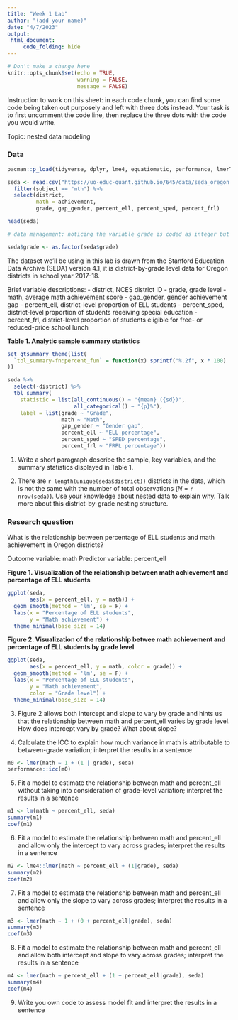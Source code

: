 ```yaml
---
title: "Week 1 Lab"
author: "(add your name)"
date: "4/7/2023"
output: 
 html_document:
     code_folding: hide
---
```


```r
# Don't make a change here
knitr::opts_chunk$set(echo = TRUE,
                      warning = FALSE,
                      message = FALSE)
```

Instruction to work on this sheet: in each code chunk, you can find some code being taken out purposely and left with three dots instead. Your task is to first uncomment the code line, then replace the three dots with the code you would write.

Topic: nested data modeling

### Data 

```r
pacman::p_load(tidyverse, dplyr, lme4, equatiomatic, performance, lmerTest, gtsummary, modelsummary)
```


```r
seda <- read.csv("https://uo-educ-quant.github.io/645/data/seda_oregon.csv") %>%
  filter(subject == "mth") %>% 
  select(district, 
         math = achievement, 
         grade, gap_gender, percent_ell, percent_sped, percent_frl)

head(seda)

# data management: noticing the variable grade is coded as integer but should be changed to factor

seda$grade <- as.factor(seda$grade)
```

The dataset we'll be using in this lab is drawn from the Stanford Education Data Archive (SEDA) version 4.1, it is district-by-grade level data for Oregon districts in school year 2017-18.

Brief variable descriptions:
 - district, NCES district ID
 - grade, grade level
 - math, average math achievement score
 - gap_gender, gender achievement gap
 - percent_ell, district-level proportion of ELL students
 - percent_sped, district-level proportion of students receiving special education
 - percent_frl, district-level proportion of students eligible for free- or reduced-price school lunch

**Table 1. Analytic sample summary statistics**

```r
set_gtsummary_theme(list(
  `tbl_summary-fn:percent_fun` = function(x) sprintf("%.2f", x * 100)
))

seda %>%
  select(-district) %>% 
  tbl_summary(
    statistic = list(all_continuous() ~ "{mean} ({sd})",
                     all_categorical() ~ "{p}%"),
    label = list(grade ~ "Grade",
                 math ~ "Math",
                 gap_gender ~ "Gender gap",
                 percent_ell ~ "ELL percentage",
                 percent_sped ~ "SPED percentage",
                 percent_frl ~ "FRPL percentage"))

```

1. Write a short paragraph describe the sample, key variables, and the summary statistics displayed in Table 1.

2. There are `r length(unique(seda$district))` districts in the data, which is not the same with the number of total observations (*N* = `r nrow(seda)`). Use your knowledge about nested data to explain why. Talk more about this district-by-grade nesting structure.

### Research question 

What is the relationship between percentage of ELL students and math achievement in Oregon districts?

Outcome variable: math
Predictor variable: percent_ell

**Figure 1. Visualization of the relationship between math achievement and percentage of ELL students**

```r
ggplot(seda,
       aes(x = percent_ell, y = math)) +
  geom_smooth(method = 'lm', se = F) +
  labs(x = "Percentage of ELL students",
       y = "Math achievement") +
  theme_minimal(base_size = 14) 
```

**Figure 2. Visualization of the relationship betwee math achievement and percentage of ELL students by grade level**

```r
ggplot(seda,
       aes(x = percent_ell, y = math, color = grade)) +
  geom_smooth(method = 'lm', se = F) +
  labs(x = "Percentage of ELL students",
       y = "Math achievement",
       color = "Grade level") +
  theme_minimal(base_size = 14) 
```

3. Figure 2 allows both intercept and slope to vary by grade and hints us that the relationship between math and percent_ell varies by grade level. How does intercept vary by grade? What about slope?

4. Calculate the ICC to explain how much variance in math is attributable to between-grade variation; interpret the results in a sentence 

```r
m0 <- lmer(math ~ 1 + (1 | grade), seda)
performance::icc(m0)
```

5. Fit a model to estimate the relationship between math and percent_ell without taking into consideration of grade-level variation; interpret the results in a sentence 

```r
m1 <- lm(math ~ percent_ell, seda)
summary(m1)
coef(m1)
```

6. Fit a model to estimate the relationship between math and percent_ell and allow only the intercept to vary across grades; interpret the results in a sentence

```r
m2 <- lme4::lmer(math ~ percent_ell + (1|grade), seda)
summary(m2)
coef(m2)
```


7. Fit a model to estimate the relationship between math and percent_ell and allow only the slope to vary across grades; interpret the results in a sentence

```r
m3 <- lmer(math ~ 1 + (0 + percent_ell|grade), seda)
summary(m3)
coef(m3)
```

8. Fit a model to estimate the relationship between math and percent_ell and allow both intercept and slope to vary across grades; interpret the results in a sentence

```r
m4 <- lmer(math ~ percent_ell + (1 + percent_ell|grade), seda)
summary(m4)
coef(m4)
```

9. Write you own code to assess model fit and interpret the results in a sentence

```r

```

